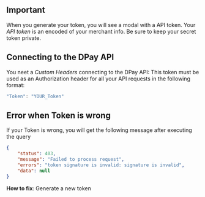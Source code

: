 

## Important
When you generate your token, you will see a modal with a API token.
Your *API token* is an encoded of your merchant info. Be sure to keep your secret token private.
## Connecting to the DPay API

You neet a *Custom Headers* connecting to the DPay API: 
This token must be used as an Authorization header for all your API requests in the following format:
```js
"Token": "YOUR_Token"
```

## Error when Token is wrong

If your Token is wrong, you will get the following message after executing the query
```json
{
    "status": 403,
    "message": "Failed to process request",
    "errors": "token signature is invalid: signature is invalid",
    "data": null
}
```

**How to fix**: Generate a new token